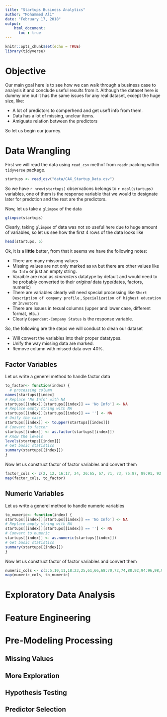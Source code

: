 ```yaml
---
title: "Startups Business Analytics"
author: "Mohammed Ali"
date: "February 17, 2018"
output:
    html_document:
      toc : true
---
```


```r
knitr::opts_chunk$set(echo = TRUE)
library(tidyverse)
```

# Objective
Our main goal here is to see how we can walk through a business case to analysis it and conclude useful results from it. Although the dataset here is dummy one but it has the same issues for any real dataset, except the huge size, like:

* A lot of predictors to comperhend and get usefl info from them.
* Data has a lot of missing, unclear items.
* Amiguate relation between the predictors

So let us begin our journey.

# Data Wrangling
First we will read the data using `read_csv` methof from `readr` packing within `tidyverse` package.

```r
startups <- read_csv("data/CAX_Startup_Data.csv")
```
So we have `r nrow(startups)` observations belongs to `r ncol(startups)` variables, one of them is the response variable that we would to designate later for predction and the rest are the predictors.

Now, let us take a `glimpse` of the data
```r
glimpse(startups)
```

Clearly, taking `glimpse` of data was not so useful here due to huge amount of variables, so let us see how the first 4 rows of the data looks like
```r
head(startups, 5)
```

Ok, it is a **little** better, from that it seems we have the following notes:

* There are many missong values 
* Missing values are not only marked as `NA` but there are other values like `No Info` or just an empty string.
* Varaible are read as _characters_ datatype by default and would need to be probably converted to their _original_ data type(dates, factors, numeric)
* There are variables clearly will need special processing like `Short Description of company profile` , `Specialization of highest education` or `
Investors`
* There are issues in texual columns (upper and lower case, different format, etc..)
* Clearly `Dependent-Company Status` is the response variable.

So, the following are the steps we will conduct to clean our dataset

* Will convert the variables into their proper datatypes.
* Unify the way missing data are marked.
* Remove column with missed data over 40%.

## Factor Variables
Let us write a generel method to handle factor data

```r
to_factor<- function(index) {
  # processing column
names(startups)[index]
# Replace 'No Info' with NA
startups[[index]][startups[[index]] == 'No Info'] <- NA
# Replace empty string with NA
startups[[index]][startups[[index]] == ''] <- NA
# Unify the case
startups[[index]] <- toupper(startups[[index]])
# Convert to factor
startups[[index]] <- as.factor(startups[[index]])
# Know the levels
levels(startups[[index]])
# Get basic statistics
summary(startups[[index]])
}
```
Now let us construct factor of factor variables and convert them

```r
factor_cols <- c(2, 12, 16:17, 24, 26:65, 67, 71, 73, 75:87, 89:91, 93, 97, 100:101)
map(factor_cols, to_factor)
```

## Numeric Variables
Let us write a generel method to handle numeric variables

```r
to_numeric<- function(index) {
startups[[index]][startups[[index]] == 'No Info'] <- NA
# Replace empty string with NA
startups[[index]][startups[[index]] == ''] <- NA
# Convert to numeric
startups[[index]] <- as.numeric(startups[[index]])
# Get basic statistics
summary(startups[[index]])
}
```
Now let us construct factor of factor variables and convert them

```r
numeric_cols <- c(3:5,10,11,18:23,25,61,66,68:70,72,74,88,92,94:96,98,99,102:116)
map(numeric_cols, to_numeric)
```


# Exploratory Data Analysis

# Feature Engineering

# Pre-Modeling Processing
## Missing Values

## More Exploration

## Hypothesis Testing

## Predictor Selection
